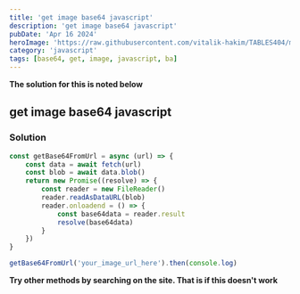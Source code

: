 ```yaml
---
title: 'get image base64 javascript'
description: 'get image base64 javascript'
pubDate: 'Apr 16 2024'
heroImage: 'https://raw.githubusercontent.com/vitalik-hakim/TABLES404/main/error_b/JavaScript.png'
category: 'javascript'
tags: [base64, get, image, javascript, ba]
---
```


**The solution for this is noted below**

## get image base64 javascript

### Solution

```javascript
const getBase64FromUrl = async (url) => {
	const data = await fetch(url)
	const blob = await data.blob()
	return new Promise((resolve) => {
		const reader = new FileReader()
		reader.readAsDataURL(blob)
		reader.onloadend = () => {
			const base64data = reader.result
			resolve(base64data)
		}
	})
}

getBase64FromUrl('your_image_url_here').then(console.log)
```

**Try other methods by searching on the site. That is if this doesn't work**
